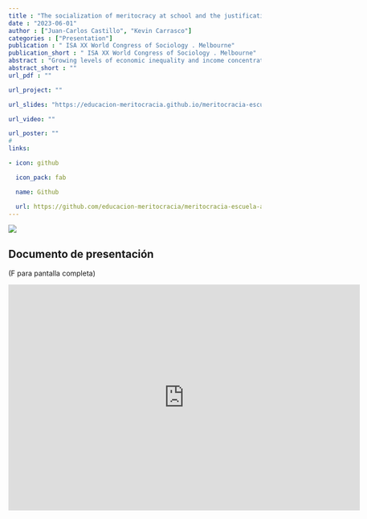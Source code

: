 ```yaml
---
title : "The socialization of meritocracy at school and the justification of economic inequality"
date : "2023-06-01"
author : ["Juan-Carlos Castillo", "Kevin Carrasco"]
categories : ["Presentation"]
publication : " ISA XX World Congress of Sociology . Melbourne"
publication_short : " ISA XX World Congress of Sociology . Melbourne"
abstract : "Growing levels of economic inequality and income concentration have boosted research on redistributive preferences in the recent years (Becker, 2021; Rueda & Stegmueller, 2019), understood as those beliefs about the need for economic transfers and universal access to social services by those with fewer resources, usually by the state. Information about these preferences is relevant for democratic governments as their legitimacy in part responds to their capacity to manage social justice demands. Despite the growing research in this field, until now the focus has been mostly on the adult population, sideling the question about how these preferences are developed and socialized at school age, as well as how they are influenced by social, cultural, and economic factors. Using data from 6,511 8th-grade students in Chile (Chilean Education Quality Agency Survey, 2017), this study aims at analyzing to what extent the social justice experiences at school age (for instance grade allocations), as well as meritocratic perceptions of rewards distribution in society, are related to redistributive preferences of students. As meritocracy is conceived as a system where rewards are justly distributed according to individual effort and talent (Young, 1958), the central hypothesis of this paper is that those students who perceive more meritocracy will exhibit fewer preferences for redistribution (Batruch et al., 2021), moderating the possible socialization impacts of the families. The results of the multilevel (random effects) estimation show that students with a higher perception of meritocracy in society actually display lower preferences for justifying access to social benefits based on individual income, however, perception of meritocracy is also associated with greater preferences for reducing the economic gap between the rich and the poor. The implications of these results for the political socialization of students by the family of origin and the school are discussed."
abstract_short : ""
url_pdf : "" 

url_project: ""

url_slides: "https://educacion-meritocracia.github.io/meritocracia-escuela-agencia/presentations//ISA-Melbourne2023/ISA2023.html"

url_video: ""

url_poster: ""
# 
links:

- icon: github

  icon_pack: fab

  name: Github

  url: https://github.com/educacion-meritocracia/meritocracia-escuela-agencia/
---
```

![](https://ocscoes.github.io/presentaciones/images/ISA.png)

## Documento de presentación

(F para pantalla completa)

<iframe width="700"  height="450" src="https://educacion-meritocracia.github.io/meritocracia-escuela-agencia/presentations//ISA-Melbourne2023/ISA2023.html" title="Xaringan presentation" frameborder="0" allow="accelerometer; autoplay; clipboard-write; encrypted-media; gyroscope; picture-in-picture" allowfullscreen></iframe>
